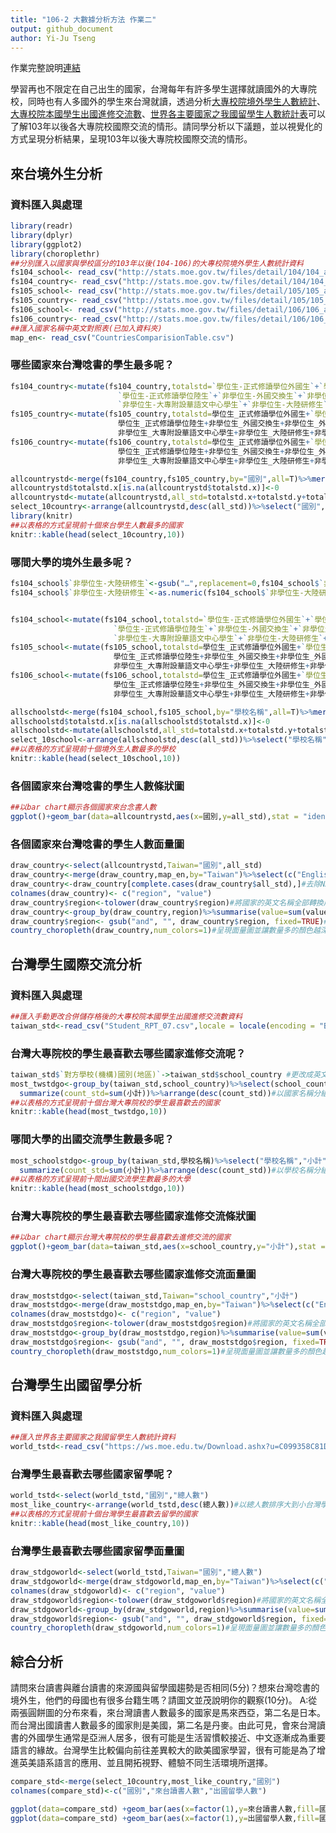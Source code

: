 ```yaml
---
title: "106-2 大數據分析方法 作業二"
output: github_document
author: Yi-Ju Tseng
---
```


作業完整說明[連結](https://docs.google.com/document/d/1aLGSsGXhgOVgwzSg9JdaNz2qGPQJSoupDAQownkGf_I/edit?usp=sharing)

學習再也不限定在自己出生的國家，台灣每年有許多學生選擇就讀國外的大專院校，同時也有人多國外的學生來台灣就讀，透過分析[大專校院境外學生人數統計](https://data.gov.tw/dataset/6289)、[大專校院本國學生出國進修交流數](https://data.gov.tw/dataset/24730)、[世界各主要國家之我國留學生人數統計表](https://ws.moe.edu.tw/Download.ashx?u=C099358C81D4876CC7586B178A6BD6D5062C39FB76BDE7EC7685C1A3C0846BCDD2B4F4C2FE907C3E7E96F97D24487065577A728C59D4D9A4ECDFF432EA5A114C8B01E4AFECC637696DE4DAECA03BB417&n=4E402A02CE6F0B6C1B3C7E89FDA1FAD0B5DDFA6F3DA74E2DA06AE927F09433CFBC07A1910C169A1845D8EB78BD7D60D7414F74617F2A6B71DC86D17C9DA3781394EF5794EEA7363C&icon=..csv)可以了解103年以後各大專院校國際交流的情形。請同學分析以下議題，並以視覺化的方式呈現分析結果，呈現103年以後大專院校國際交流的情形。



## 來台境外生分析
### 資料匯入與處理
```r
library(readr)
library(dplyr)
library(ggplot2) 
library(choroplethr)
##分別匯入以國家與學校區分的103年以後(104-106)的大專校院境外學生人數統計資料
fs104_school<- read_csv("http://stats.moe.gov.tw/files/detail/104/104_ab104_S.csv")
fs104_country<- read_csv("http://stats.moe.gov.tw/files/detail/104/104_ab104_C.csv")
fs105_school<- read_csv("http://stats.moe.gov.tw/files/detail/105/105_ab105_S.csv")
fs105_country<- read_csv("http://stats.moe.gov.tw/files/detail/105/105_ab105_C.csv")
fs106_school<- read_csv("http://stats.moe.gov.tw/files/detail/106/106_ab105_S.csv")
fs106_country<- read_csv("http://stats.moe.gov.tw/files/detail/106/106_ab105_C.csv")
##匯入國家名稱中英文對照表(已加入資料夾)
map_en<- read_csv("CountriesComparisionTable.csv")

```

### 哪些國家來台灣唸書的學生最多呢？ 
```r
fs104_country<-mutate(fs104_country,totalstd=`學位生-正式修讀學位外國生`+`學位生-僑生(含港澳)`+
                        `學位生-正式修讀學位陸生`+`非學位生-外國交換生`+`非學位生-外國短期研習及個人選讀`+
                        `非學位生-大專附設華語文中心學生`+`非學位生-大陸研修生`+`非學位生-海青班`+境外專班)
fs105_country<-mutate(fs105_country,totalstd=學位生_正式修讀學位外國生+`學位生_僑生(含港澳)`+
                        學位生_正式修讀學位陸生+非學位生_外國交換生+非學位生_外國短期研習及個人選讀+
                        非學位生_大專附設華語文中心學生+非學位生_大陸研修生+非學位生_海青班+境外專班)
fs106_country<-mutate(fs106_country,totalstd=學位生_正式修讀學位外國生+`學位生_僑生(含港澳)`+
                        學位生_正式修讀學位陸生+非學位生_外國交換生+非學位生_外國短期研習及個人選讀+
                        非學位生_大專附設華語文中心學生+非學位生_大陸研修生+非學位生_海青班+境外專班)

allcountrystd<-merge(fs104_country,fs105_country,by="國別",all=T)%>%merge(fs106_country,by="國別",all=T)
allcountrystd$totalstd.x[is.na(allcountrystd$totalstd.x)]<-0
allcountrystd<-mutate(allcountrystd,all_std=totalstd.x+totalstd.y+totalstd)
select_10country<-arrange(allcountrystd,desc(all_std))%>%select("國別",all_std)
library(knitr)
##以表格的方式呈現前十個來台學生人數最多的國家
knitr::kable(head(select_10country,10))

```

### 哪間大學的境外生最多呢？
```r
fs104_school$`非學位生-大陸研修生`<-gsub("…",replacement=0,fs104_school$`非學位生-大陸研修生`)
fs104_school$`非學位生-大陸研修生`<-as.numeric(fs104_school$`非學位生-大陸研修生`)


fs104_school<-mutate(fs104_school,totalstd=`學位生-正式修讀學位外國生`+`學位生-僑生(含港澳)`+
                       `學位生-正式修讀學位陸生`+`非學位生-外國交換生`+`非學位生-外國短期研習及個人選讀`+
                       `非學位生-大專附設華語文中心學生`+`非學位生-大陸研修生`+`非學位生-海青班`+境外專班)
fs105_school<-mutate(fs105_school,totalstd=學位生_正式修讀學位外國生+`學位生_僑生(含港澳)`+
                       學位生_正式修讀學位陸生+非學位生_外國交換生+非學位生_外國短期研習及個人選讀+
                       非學位生_大專附設華語文中心學生+非學位生_大陸研修生+非學位生_海青班+境外專班)
fs106_school<-mutate(fs106_school,totalstd=學位生_正式修讀學位外國生+`學位生_僑生(含港澳)`+
                       學位生_正式修讀學位陸生+非學位生_外國交換生+非學位生_外國短期研習及個人選讀+
                       非學位生_大專附設華語文中心學生+非學位生_大陸研修生+非學位生_海青班+境外專班)

allschoolstd<-merge(fs104_school,fs105_school,by="學校名稱",all=T)%>%merge(fs106_school,by="學校名稱",all=T)
allschoolstd$totalstd.x[is.na(allschoolstd$totalstd.x)]<-0
allschoolstd<-mutate(allschoolstd,all_std=totalstd.x+totalstd.y+totalstd)
select_10school<-arrange(allschoolstd,desc(all_std))%>%select("學校名稱",all_std)
##以表格的方式呈現前十個境外生人數最多的學校
knitr::kable(head(select_10school,10))
```

### 各個國家來台灣唸書的學生人數條狀圖
```r
##以bar chart顯示各個國家來台念書人數
ggplot()+geom_bar(data=allcountrystd,aes(x=國別,y=all_std),stat = "identity")+coord_flip()

```

### 各個國家來台灣唸書的學生人數面量圖
```r
draw_country<-select(allcountrystd,Taiwan="國別",all_std)
draw_country<-merge(draw_country,map_en,by="Taiwan")%>%select(c("English","all_std"))#與國家名稱中英對照資料合併
draw_country<-draw_country[complete.cases(draw_country$all_std),]#去除NA值
colnames(draw_country)<- c("region", "value")
draw_country$region<-tolower(draw_country$region)#將國家的英文名稱全部轉換成小寫
draw_country<-group_by(draw_country,region)%>%summarise(value=sum(value))#以國家名稱分組,若有重複的就將統計人數相加
draw_country$region<- gsub("and", "", draw_country$region, fixed=TRUE)#取代不合函式邏輯的資料
country_choropleth(draw_country,num_colors=1)#呈現面量圖並讓數量多的顏色越深

```

## 台灣學生國際交流分析

### 資料匯入與處理
```r
##匯入手動更改合併儲存格後的大專校院本國學生出國進修交流數資料
taiwan_std<-read_csv("Student_RPT_07.csv",locale = locale(encoding = "BIG5"))
```

### 台灣大專院校的學生最喜歡去哪些國家進修交流呢？
```r
taiwan_std$`對方學校(機構)國別(地區)`->taiwan_std$school_country #更改成英文欄位以便後續運算
most_twstdgo<-group_by(taiwan_std,school_country)%>%select(school_country,"小計")%>%
  summarize(count_std=sum(小計))%>%arrange(desc(count_std))#以國家名稱分組後篩選出來再加總,並由大到小排列
##以表格的方式呈現前十個台灣大專院校的學生最喜歡去的國家
knitr::kable(head(most_twstdgo,10))
```

### 哪間大學的出國交流學生數最多呢？
```r
most_schoolstdgo<-group_by(taiwan_std,學校名稱)%>%select("學校名稱","小計")%>%
  summarize(count_std=sum(小計))%>%arrange(desc(count_std))#以學校名稱分組後篩選出來再加總,並由大到小排列
##以表格的方式呈現前十間出國交流學生數最多的大學
knitr::kable(head(most_schoolstdgo,10))
```

### 台灣大專院校的學生最喜歡去哪些國家進修交流條狀圖
```r
##以bar chart顯示台灣大專院校的學生最喜歡去進修交流的國家
ggplot()+geom_bar(data=taiwan_std,aes(x=school_country,y="小計"),stat = "identity")+coord_flip()
```

### 台灣大專院校的學生最喜歡去哪些國家進修交流面量圖
```r
draw_moststdgo<-select(taiwan_std,Taiwan="school_country","小計")
draw_moststdgo<-merge(draw_moststdgo,map_en,by="Taiwan")%>%select(c("English","小計"))#與國家名稱中英對照資料合併
colnames(draw_moststdgo)<- c("region", "value")
draw_moststdgo$region<-tolower(draw_moststdgo$region)#將國家的英文名稱全部轉換成小寫
draw_moststdgo<-group_by(draw_moststdgo,region)%>%summarise(value=sum(value))#以國家名稱分組,若有重複的就將統計人數相加
draw_moststdgo$region<- gsub("and", "", draw_moststdgo$region, fixed=TRUE)#取代不合函式邏輯的資料
country_choropleth(draw_moststdgo,num_colors=1)#呈現面量圖並讓數量多的顏色越深

```

## 台灣學生出國留學分析

### 資料匯入與處理
```r
##匯入世界各主要國家之我國留學生人數統計資料
world_tstd<-read_csv("https://ws.moe.edu.tw/Download.ashx?u=C099358C81D4876CC7586B178A6BD6D5062C39FB76BDE7EC7685C1A3C0846BCDD2B4F4C2FE907C3E7E96F97D24487065577A728C59D4D9A4ECDFF432EA5A114C8B01E4AFECC637696DE4DAECA03BB417&n=4E402A02CE6F0B6C1B3C7E89FDA1FAD0B5DDFA6F3DA74E2DA06AE927F09433CFBC07A1910C169A1845D8EB78BD7D60D7414F74617F2A6B71DC86D17C9DA3781394EF5794EEA7363C&icon=..csv")

```

### 台灣學生最喜歡去哪些國家留學呢？
```r
world_tstd<-select(world_tstd,"國別","總人數")
most_like_country<-arrange(world_tstd,desc(總人數))#以總人數排序大到小台灣學生最喜歡去留學的國家
##以表格的方式呈現前十個台灣學生最喜歡去留學的國家
knitr::kable(head(most_like_country,10))
```

### 台灣學生最喜歡去哪些國家留學面量圖
```r
draw_stdgoworld<-select(world_tstd,Taiwan="國別","總人數")
draw_stdgoworld<-merge(draw_stdgoworld,map_en,by="Taiwan")%>%select(c("English","總人數"))#與國家名稱中英對照資料合併
colnames(draw_stdgoworld)<- c("region", "value")
draw_stdgoworld$region<-tolower(draw_stdgoworld$region)#將國家的英文名稱全部轉換成小寫
draw_stdgoworld<-group_by(draw_stdgoworld,region)%>%summarise(value=sum(value))#以國家名稱分組,若有重複的就將統計人數相加
draw_stdgoworld$region<- gsub("and", "", draw_stdgoworld$region, fixed=TRUE)#取代不合函式邏輯的資料
country_choropleth(draw_stdgoworld,num_colors=1)#呈現面量圖並讓數量多的顏色越深

```

## 綜合分析

請問來台讀書與離台讀書的來源國與留學國趨勢是否相同(5分)？想來台灣唸書的境外生，他們的母國也有很多台籍生嗎？請圖文並茂說明你的觀察(10分)。
A:從兩張圓餅圖的分布來看，來台灣讀書人數最多的國家是馬來西亞，第二名是日本。而台灣出國讀書人數最多的國家則是美國，第二名是丹麥。由此可見，會來台灣讀書的外國學生通常是亞洲人居多，很有可能是生活習慣較接近、中文逐漸成為重要語言的緣故。台灣學生比較偏向前往差異較大的歐美國家學習，很有可能是為了增進英美語系語言的應用、並且開拓視野、體驗不同生活環境所選擇。
```r
compare_std<-merge(select_10country,most_like_country,"國別")
colnames(compare_std)<-c("國別","來台讀書人數","出國留學人數")

ggplot(data=compare_std) +geom_bar(aes(x=factor(1),y=來台讀書人數,fill=國別),stat = "identity") +coord_polar("y", start=0)
ggplot(data=compare_std) +geom_bar(aes(x=factor(1),y=出國留學人數,fill=國別),stat = "identity") +coord_polar("y", start=0)


```

